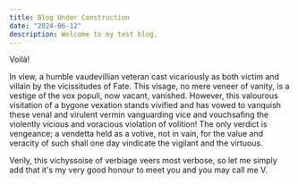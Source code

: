 ```yaml
---
title: Blog Under Construction
date: "2024-06-12"
description: Welcome to my test blog.
---
```


Voilà!

In view, a humble vaudevillian veteran cast vicariously as both victim and
villain by the vicissitudes of Fate. This visage, no mere veneer of vanity, is a
vestige of the vox populi, now vacant, vanished. However, this valourous
visitation of a bygone vexation stands vivified and has vowed to vanquish these
venal and virulent vermin vanguarding vice and vouchsafing the violently vicious
and voracious violation of volition! The only verdict is vengeance; a vendetta
held as a votive, not in vain, for the value and veracity of such shall one day
vindicate the vigilant and the virtuous.

Verily, this vichyssoise of verbiage veers most verbose, so let me simply add
that it's my very good honour to meet you and you may call me V.
